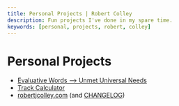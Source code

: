 ```yaml
---
title: Personal Projects | Robert Colley
description: Fun projects I've done in my spare time.
keywords: [personal, projects, robert, colley]
---
```


# Personal Projects

- [Evaluative Words --> Unmet Universal Needs](./evaluative-words-to-universal-need)
- [Track Calculator](./track-calculator)
- [robertjcolley.com](https://github.com/robertjcolley/robertjcolley-com) (and [CHANGELOG](./changelog))
